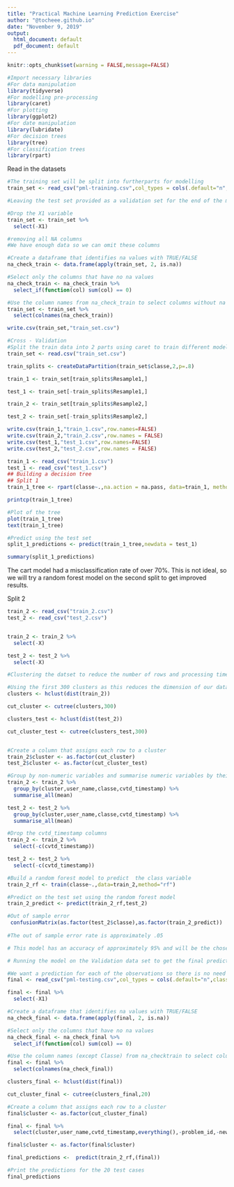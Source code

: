 ```yaml
---
title: "Practical Machine Learning Prediction Exercise"
author: "@tocheee.github.io"
date: "November 9, 2019"
output:
  html_document: default
  pdf_document: default
---
```


```r
knitr::opts_chunk$set(warning = FALSE,message=FALSE)
```



```r
#Import necessary libraries
#For data manipulation
library(tidyverse) 
#For modelling pre-processing
library(caret)
#For plotting
library(ggplot2)
#For date manipulation
library(lubridate)
#For decision trees
library(tree)
#For classification trees
library(rpart)
```


Read in the datasets
```r
#The training set will be split into furtherparts for modelling
train_set <- read_csv("pml-training.csv",col_types = cols(.default="n",classe = "f", cvtd_timestamp = "?", user_name = "f", new_window = "f"))

#Leaving the test set provided as a validation set for the end of the modelling

#Drop the X1 variable
train_set <- train_set %>% 
  select(-X1)

#removing all NA columns
#We have enough data so we can omit these columns

#Create a dataframe that identifies na values with TRUE/FALSE
na_check_train <- data.frame(apply(train_set, 2, is.na))

#Select only the columns that have no na values
na_check_train <- na_check_train %>% 
  select_if(function(col) sum(col) == 0)

#Use the column names from na_check_train to select columns without na values
train_set <- train_set %>%
  select(colnames(na_check_train))

write.csv(train_set,"train_set.csv")
```

```r
#Cross - Validation
#Split the train data into 2 parts using caret to train different models without overfitting
train_set <- read.csv("train_set.csv")

train_splits <- createDataPartition(train_set$classe,2,p=.8)

train_1 <- train_set[train_splits$Resample1,]

test_1 <- train_set[-train_splits$Resample1,]

train_2 <- train_set[train_splits$Resample2,]

test_2 <- train_set[-train_splits$Resample2,]

write.csv(train_1,"train_1.csv",row.names=FALSE)
write.csv(train_2,"train_2.csv",row.names = FALSE)
write.csv(test_1,"test_1.csv",row.names=FALSE)
write.csv(test_2,"test_2.csv",row.names = FALSE)
```

```r
train_1 <- read_csv("train_1.csv")
test_1 <- read_csv("test_1.csv")
## Building a decision tree
## Split 1
train_1_tree <- rpart(classe~.,na.action = na.pass, data=train_1, method="class")

printcp(train_1_tree)

#Plot of the tree
plot(train_1_tree)
text(train_1_tree)

#Predict using the test set
split_1_predictions <- predict(train_1_tree,newdata = test_1)

summary(split_1_predictions)
```

The cart model had a misclassification rate of over 70%. This is not ideal, so we will try a random forest model on the second split to get improved results.

Split 2
```r
train_2 <- read_csv("train_2.csv")
test_2 <- read_csv("test_2.csv")


train_2 <- train_2 %>% 
  select(-X)

test_2 <- test_2 %>% 
  select(-X)

#Clustering the datset to reduce the number of rows and processing time

#Using the first 300 clusters as this reduces the dimension of our data witout losing information.
clusters <- hclust(dist(train_2))

cut_cluster <- cutree(clusters,300)

clusters_test <- hclust(dist(test_2))

cut_cluster_test <- cutree(clusters_test,300)


#Create a column that assigns each row to a cluster
train_2$cluster <- as.factor(cut_cluster)
test_2$cluster <- as.factor(cut_cluster_test)

#Group by non-numeric variables and summarise numeric variables by their mean
train_2 <- train_2 %>%
  group_by(cluster,user_name,classe,cvtd_timestamp) %>% 
  summarise_all(mean) 

test_2 <- test_2 %>%
  group_by(cluster,user_name,classe,cvtd_timestamp) %>% 
  summarise_all(mean) 

#Drop the cvtd_timestamp columns 
train_2 <- train_2 %>% 
  select(-c(cvtd_timestamp))

test_2 <- test_2 %>% 
  select(-c(cvtd_timestamp))

#Build a random forest model to predict  the class variable
train_2_rf <- train(classe~.,data=train_2,method="rf")

#Predict on the test set using the random forest model
train_2_predict <- predict(train_2_rf,test_2)

#Out of sample error
 confusionMatrix(as.factor(test_2$classe),as.factor(train_2_predict))
 
#The out of sample error rate is approximately .05

# This model has an accuracy of approximately 95% and will be the chosen model to ue on the validation set.

# Running the model on the Validation data set to get the final predictions

#We want a prediction for each of the observations so there is no need to cluster.
final <- read_csv("pml-testing.csv",col_types = cols(.default="n",classe = "f", cvtd_timestamp = "f", user_name = "f", new_window = "f") )

final <- final %>% 
  select(-X1)

#Create a dataframe that identifies na values with TRUE/FALSE
na_check_final <- data.frame(apply(final, 2, is.na))

#Select only the columns that have no na values
na_check_final <- na_check_final %>% 
  select_if(function(col) sum(col) == 0)

#Use the column names (except Classe) from na_checktrain to select columns without na values 
final <- final %>%
  select(colnames(na_check_final))

clusters_final <- hclust(dist(final))

cut_cluster_final <- cutree(clusters_final,20)

#Create a column that assigns each row to a cluster
final$cluster <- as.factor(cut_cluster_final)

final <- final %>%
  select(cluster,user_name,cvtd_timestamp,everything(),-problem_id,-new_window)

final$cluster <- as.factor(final$cluster)

final_predictions <-  predict(train_2_rf,(final))

#Print the predictions for the 20 test cases
final_predictions
```




